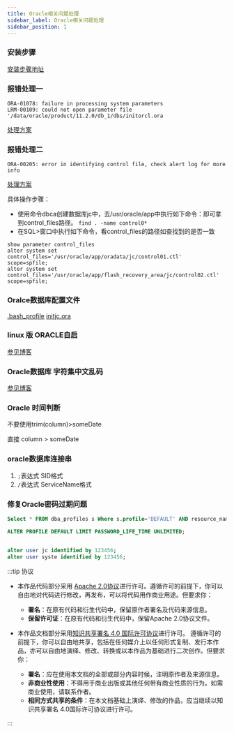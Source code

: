 ```yaml
---
title: Oracle相关问题处理
sidebar_label: Oracle相关问题处理
sidebar_position: 1
---
```


### 安装步骤

[安装步骤地址](https://www.cnblogs.com/lightnear/archive/2012/10/07/2714247.html)

### 报错处理一

```
ORA-01078: failure in processing system parameters
LRM-00109: could not open parameter file '/data/oracle/product/11.2.0/db_1/dbs/initorcl.ora
```

[处理方案](https://blog.csdn.net/yanjian_0809/article/details/85060706)

### 报错处理二

```
ORA-00205: error in identifying control file, check alert log for more info
```

[处理方案](https://dbatricksworld.com/ora-00205-error-in-identifying-control-file-check-alert-log-for-more-info/)

具体操作步骤：

-   使用命令dbca创建数据库jc中，去/usr/oracle/app中执行如下命令：即可拿到control_files路径。
    `find . -name control0*`
-   在SQL>窗口中执行如下命令，看control_files的路径如查找到的是否一致

```
show parameter control_files
alter system set control_files='/usr/oracle/app/oradata/jc/control01.ctl'  scope=spfile;
alter system set control_files='/usr/oracle/app/flash_recovery_area/jc/control02.ctl'  scope=spfile;
```

### Oralce数据库配置文件

[.bash_profile](https://github.com/whalefall541/my-spring-cloud/blob/master/config4oracle/.bash_profile)
[initjc.ora](https://github.com/whalefall541/my-spring-cloud/blob/master/config4oracle/initjc.ora)

### linux 版 ORACLE自启

[参见博客](https://www.cnblogs.com/shujuyr/p/13089147.html)

### Oracle数据库 字符集中文乱码

[参见博客](https://blog.csdn.net/chengjj2001/article/details/50075815/)

### Oracle 时间判断

不要使用trim(column)>someDate

直接 column > someDate

### oracle数据库连接串

1.  `;`表达式 SID格式
2.  `/`表达式 ServiceName格式

### 修复Oracle密码过期问题

```sql
Select * FROM dba_profiles s Where s.profile='DEFAULT' AND resource_name='PASSWORD_LIFE_TIME'; 

ALTER PROFILE DEFAULT LIMIT PASSWORD_LIFE_TIME UNLIMITED; 


alter user jc identified by 123456;
alter user syste identified by 123456;
```

:::tip 协议

-   本作品代码部分采用 [Apache 2.0协议](https://www.apache.org/licenses/LICENSE-2.0)进行许可。遵循许可的前提下，你可以自由地对代码进行修改，再发布，可以将代码用作商业用途。但要求你：
    -   **署名**：在原有代码和衍生代码中，保留原作者署名及代码来源信息。
    -   **保留许可证**：在原有代码和衍生代码中，保留Apache 2.0协议文件。

-   本作品文档部分采用[知识共享署名 4.0 国际许可协议](http://creativecommons.org/licenses/by/4.0/)进行许可。 遵循许可的前提下，你可以自由地共享，包括在任何媒介上以任何形式复制、发行本作品，亦可以自由地演绎、修改、转换或以本作品为基础进行二次创作。但要求你：
    -   **署名**：应在使用本文档的全部或部分内容时候，注明原作者及来源信息。
    -   **非商业性使用**：不得用于商业出版或其他任何带有商业性质的行为。如需商业使用，请联系作者。
    -   **相同方式共享的条件**：在本文档基础上演绎、修改的作品，应当继续以知识共享署名 4.0国际许可协议进行许可。

:::
